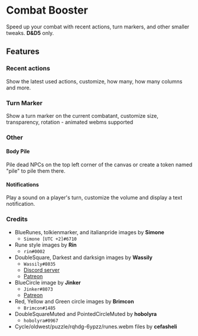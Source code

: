 
# Combat Booster

Speed up your combat with recent actions, turn markers, and other
smaller tweaks. **D\&D5** only.

<ImageButBetter
  src='/..public/images/Combat-Booster/Cbrecentactions.png'
  alt='Recent Actions'
  width={2000}
  height={2000}
  className={styles.wikiimagesmall}
/>

## Features

### Recent actions

Show the latest used actions, customize, how many, how many columns and
more.

<ImageButBetter
  src='/..public/images/Combat-Booster/Cbturnmarker.png'
  alt='Turn Marker'
  width={2000}
  height={2000}
  className={styles.wikiimagesmall}
/>

### Turn Marker

Show a turn marker on the current combatant, customize size,
transparency, rotation - animated webms supported

### Other

#### Body Pile

Pile dead NPCs on the top left corner of the canvas or create a token
named "pile" to pile them there.

#### Notifications

Play a sound on a player's turn, customize the volume and display a text
notification.

### Credits

- BlueRunes, tolkienmarker, and italianpride images by **Simone**
  - <FontAwesomeIcon icon={faDiscord} /> `Simone [UTC +2]#6710`
- Rune style images by **Rin**
  - <FontAwesomeIcon icon={faDiscord} /> `rin#0002`
- DoubleSquare, Darkest and darksign images by **Wassily**
  - <FontAwesomeIcon icon={faDiscord} /> `Wassily#8035`
  - <FontAwesomeIcon icon={faDiscord} /> [Discord server](https://discord.gg/A59GAZwB9M)
  - <FontAwesomeIcon icon={faPatreon} /> [Patreon](https://www.patreon.com/JB2A)
- BlueCircle image by **Jinker**
  - <FontAwesomeIcon icon={faDiscord} /> `Jinker#8073`
  - <FontAwesomeIcon icon={faPatreon} /> [Patreon](https://www.patreon.com/jinker)
- Red, Yellow and Green circle images by **Brimcon**
  - <FontAwesomeIcon icon={faDiscord} /> `Brimcon#1485`
- DoubleSquareMuted and PointedCircleMuted by **hobolyra**
  - <FontAwesomeIcon icon={faDiscord} /> `hobolyra#0967`
- Cycle/oldwest/puzzle/rqhdg-6ypzz/runes.webm files by **cefasheli**
